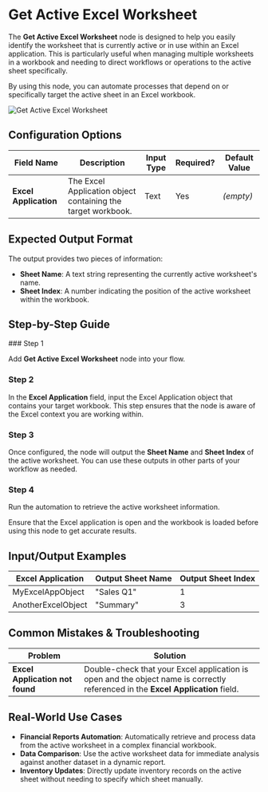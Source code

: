 
# Get Active Excel Worksheet

The **Get Active Excel Worksheet** node is designed to help you easily identify the worksheet that is currently active or in use within an Excel application. This is particularly useful when managing multiple worksheets in a workbook and needing to direct workflows or operations to the active sheet specifically.

By using this node, you can automate processes that depend on or specifically target the active sheet in an Excel workbook.

![Get Active Excel Worksheet](./get-active-excel-worksheet.png)

## Configuration Options

| Field Name            | Description                                                  | Input Type | Required? | Default Value |
| --------------------- | ------------------------------------------------------------ | ---------- | --------- | ------------- |
| **Excel Application** | The Excel Application object containing the target workbook. | Text       | Yes       | _(empty)_     |

## Expected Output Format

The output provides two pieces of information:

- **Sheet Name**: A text string representing the currently active worksheet's name.
- **Sheet Index**: A number indicating the position of the active worksheet within the workbook.

## Step-by-Step Guide

<Steps>
### Step 1

Add **Get Active Excel Worksheet** node into your flow.

### Step 2

In the **Excel Application** field, input the Excel Application object that contains your target workbook. This step ensures that the node is aware of the Excel context you are working within.

### Step 3

Once configured, the node will output the **Sheet Name** and **Sheet Index** of the active worksheet. You can use these outputs in other parts of your workflow as needed.

### Step 4

Run the automation to retrieve the active worksheet information.

</Steps>

<Callout type="info" title="Note">
  Ensure that the Excel application is open and the workbook is loaded before
  using this node to get accurate results.
</Callout>

## Input/Output Examples

| Excel Application  | Output Sheet Name | Output Sheet Index |
| ------------------ | ----------------- | ------------------ |
| MyExcelAppObject   | "Sales Q1"        | 1                  |
| AnotherExcelObject | "Summary"         | 3                  |

## Common Mistakes & Troubleshooting

| Problem                         | Solution                                                                                                                         |
| ------------------------------- | -------------------------------------------------------------------------------------------------------------------------------- |
| **Excel Application not found** | Double-check that your Excel application is open and the object name is correctly referenced in the **Excel Application** field. |

## Real-World Use Cases

- **Financial Reports Automation**: Automatically retrieve and process data from the active worksheet in a complex financial workbook.
- **Data Comparison**: Use the active worksheet data for immediate analysis against another dataset in a dynamic report.
- **Inventory Updates**: Directly update inventory records on the active sheet without needing to specify which sheet manually.
